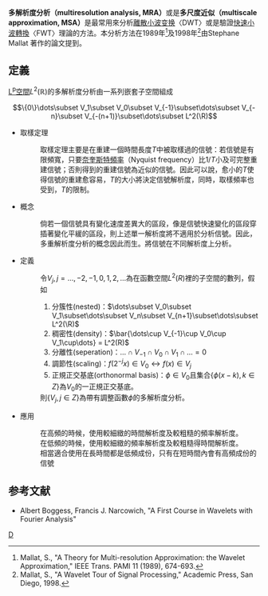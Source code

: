 {{NoteTA
|G1 = IT
|G2 = 物理學
}}
{{Expand|time=2013-02-15T03:28:20+00:00 }}
'''多解析度分析（multiresolution analysis, MRA）'''或是'''多尺度近似（multiscale approximation, MSA）'''是最常用來分析[[離散小波变换|離散小波变换]]〈DWT〉或是驗證[[快速小波轉換|快速小波轉換]]〈FWT〉理論的方法。本分析方法在1989年<ref>Mallat, S., "A Theory for Multi-resolution Approximation: the Wavelet Approximation," IEEE Trans. PAMI 11 (1989), 674-693.</ref>及1998年<ref>Mallat, S., "A Wavelet Tour of Signal Processing," Academic Press, San Diego, 1998.</ref>由Stephane Mallat 著作的論文提到。

==定義==
[[Lp空间|L<sup>p</sup>空間]]<math>L^2(\mathbb{R})</math>的多解析度分析由一系列嵌套子空間組成
::<math>\{0\}\dots\subset V_1\subset V_0\subset V_{-1}\subset\dots\subset V_{-n}\subset V_{-(n+1)}\subset\dots\subset L^2(\R)</math>
*取樣定理
*:取樣定理主要是在重建一個時間長度<math>T</math>中被取樣過的信號：若信號是有限頻寬，只要[[奈奎斯特頻率|奈奎斯特頻率]]（Nyquist frequency）比1/<math>T</math>小及可完整重建信號；否則得到的重建信號為近似的信號。因此可以說，愈小的<math>T</math>使得信號的重建愈容易，<math>T</math>的大小將決定信號解析度，同時，取樣頻率也受到，<math>T</math>的限制。

*概念
*:倘若一個信號具有變化速度差異大的區段，像是信號快速變化的區段穿插著變化平緩的區段，則上述單一解析度將不適用於分析信號。因此，多重解析度分析的概念因此而生。將信號在不同解析度上分析。

*定義
*:令<math>V_j,j = \dots,-2,-1,0,1,2,\dots </math>為在函數空間<math>L^2(R)</math>裡的子空間的數列，假如
*:#分簇性(nested)：<math>\dots\subset V_0\subset V_1\subset\dots\subset V_n\subset V_{n+1}\subset\dots\subset L^2(\R)</math>
*:#稠密性(density)：<math>\bar{\dots\cup V_{-1}\cup V_0\cup V_1\cup\dots} = L^2(R)</math>
*:#分離性(seperation)：<math>\dots\cap V_{-1}\cap V_0\cap V_1\cap\dots = {0}</math>
*:#調節性(scaling)：<math>f(2^{-j}x)\in V_0\leftrightarrow f(x)\in V_j</math>
*:#正規正交基底(orthonormal basis)：<math>\phi\in V_0</math>且集合<math>\left\{\phi(x-k),k\in Z\right\}</math>為<math>V_0</math>的一正規正交基底。
*:則<math>\left\{V_j,j\in Z\right\}</math>為帶有調整函數<math>\phi</math>的多解析度分析。

*應用
*:在高頻的時候，使用較細緻的時間解析度及較粗糙的頻率解析度。
*:在低頻的時候，使用較細緻的頻率解析度及較粗糙得時間解析度。
*:相當適合使用在長時間都是低頻成份，只有在短時間內會有高頻成份的信號

==参考文献==
<div class="references-small">
<references />
*Albert Boggess, Francis J. Narcowich, "A First Course in Wavelets with Fourier Analysis"
</div>
[[Category:小波分析|D]]